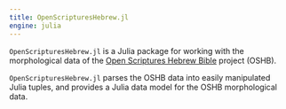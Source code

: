 ```yaml
---
title: OpenScripturesHebrew.jl
engine: julia
---
```



`OpenScripturesHebrew.jl` is a Julia package for working with the morphological data of the [Open Scriptures Hebrew Bible](https://hb.openscriptures.org) project (OSHB). 

`OpenScripturesHebrew.jl` parses the OSHB data into easily manipulated Julia tuples, and provides a Julia data model for the OSHB morphological data.



